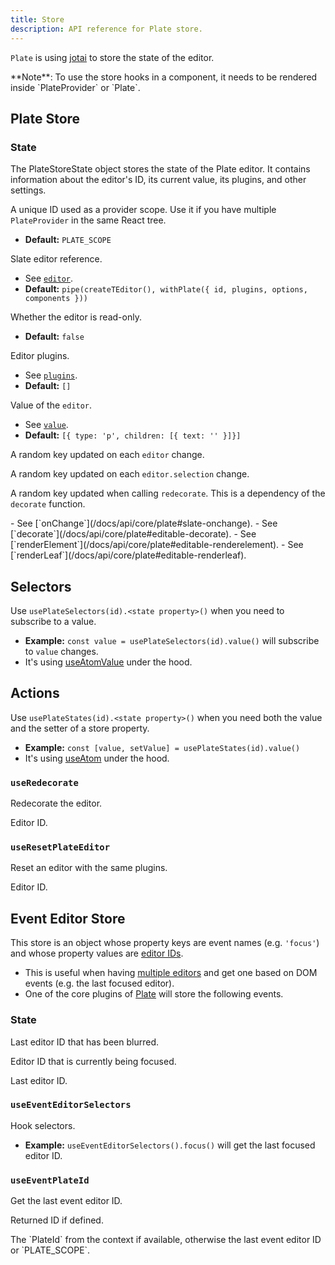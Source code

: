 ```yaml
---
title: Store
description: API reference for Plate store.
---
```


`Plate` is using [jotai](https://github.com/pmndrs/jotai) to store the state of the editor.

<Callout className="my-4">
  **Note**: To use the store hooks in a component, it needs to be rendered
  inside `PlateProvider` or `Plate`.
</Callout>

## Plate Store

### State

The PlateStoreState object stores the state of the Plate editor. It contains information about the editor's ID, its current value, its plugins, and other settings.

<APIAttributes>
<APIItem name="id" type="PlateId">

A unique ID used as a provider scope. Use it if you have multiple `PlateProvider` in the same React tree.

- **Default:** `PLATE_SCOPE`

</APIItem>

<APIItem name="editor" type="PlateEditor">

Slate editor reference.

- See [`editor`](/docs/api/core/plate#editor).
- **Default:** `pipe(createTEditor(), withPlate({ id, plugins, options, components }))`

</APIItem>

<APIItem name="readOnly" type="boolean">

Whether the editor is read-only.

- **Default:** `false`

</APIItem>

<APIItem name="plugins" type="WithPlatePlugin[]">

Editor plugins.

- See [`plugins`](/docs/api/core/plate#plugins).
- **Default:** `[]`

</APIItem>

<APIItem name="value" type="Value">

Value of the `editor`.

- See [`value`](/docs/api/core/plate#value).
- **Default:** `[{ type: 'p', children: [{ text: '' }]}]`

</APIItem>

<APIItem name="keyEditor" type="string">

A random key updated on each `editor` change.

</APIItem>

<APIItem name="keySelection" type="string">

A random key updated on each `editor.selection` change.

</APIItem>

<APIItem name="keyDecorate" type="string">

A random key updated when calling `redecorate`. This is a dependency of the `decorate` function.

</APIItem>

<APIItem name="onChange" type="object">
<APISubList>
<APISubListItem parent="onChange" name="fn" type="function">
- See [`onChange`](/docs/api/core/plate#slate-onchange).
</APISubListItem>
</APISubList>

</APIItem>

<APIItem name="decorate" type="object" >
<APISubList>
<APISubListItem parent="decorate" name="fn" type="function" >
- See [`decorate`](/docs/api/core/plate#editable-decorate).
</APISubListItem>
</APISubList>

</APIItem>

<APIItem name="renderElement" type="object" >
<APISubList>
<APISubListItem parent="renderElement" name="fn" type="function" >
- See [`renderElement`](/docs/api/core/plate#editable-renderelement).
</APISubListItem>
</APISubList>

</APIItem>

<APIItem name="renderLeaf" type="object" >
<APISubList>
<APISubListItem parent="renderLeaf" name="fn" type="function" >
- See [`renderLeaf`](/docs/api/core/plate#editable-renderleaf).
</APISubListItem>
</APISubList>

</APIItem>
</APIAttributes>

## Selectors

Use `usePlateSelectors(id).<state property>()` when you need to subscribe to a value.

- **Example:** `const value = usePlateSelectors(id).value()` will subscribe to `value` changes.
- It's using [useAtomValue](https://jotai.org/docs/utils/use-atom-value) under the hood.

## Actions

Use `usePlateStates(id).<state property>()` when you need both the value and the setter of a store property.

- **Example:** `const [value, setValue] = usePlateStates(id).value()`
- It's using [useAtom](https://jotai.org/docs/basics/primitives#use-atom) under the hood.

### `useRedecorate`

Redecorate the editor.

<APIParameters>
  <APIItem name="id" type="string" optional>
    Editor ID.
  </APIItem>
</APIParameters>

### `useResetPlateEditor`

Reset an editor with the same plugins.

<APIParameters>
  
<APIItem name="id" type="string" optional>
Editor ID.
</APIItem>

</APIParameters>

## Event Editor Store

This store is an object whose property keys are event names (e.g. `'focus'`) and whose property values are [editor IDs](Plate#id).

- This is useful when having [multiple editors](multiple-editors) and get one based on DOM events (e.g. the last focused editor).
- One of the core plugins of [Plate](Plate) will store the following events.

### State

<APIAttributes>
<APIItem name="blur" type="PlateId | null">

Last editor ID that has been blurred.

</APIItem>

<APIItem name="focus" type="PlateId | null">

Editor ID that is currently being focused.

</APIItem>

<APIItem name="last" type="PlateId | null">

Last editor ID.

</APIItem>
</APIAttributes>

### `useEventEditorSelectors`

Hook selectors.

- **Example:** `useEventEditorSelectors().focus()` will get the
  last focused editor ID.

### `useEventPlateId`

Get the last event editor ID.

<APIParameters>
<APIItem name="id" type="PlateId | null">

Returned ID if defined.

</APIItem>
</APIParameters>

<APIReturns>
  The `PlateId` from the context if available, otherwise the last event editor
  ID or `PLATE_SCOPE`.
</APIReturns>
